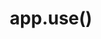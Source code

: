 ---
id: "express_easy_017"
questionType: "MULTIPLE_CHOICE"
title: "app.use()"
description: "What does app.use() do in Express?"
difficulty: "EASY"
category: "Express"
options:
  - "Defines a route"
  - "Registers middleware"
  - "Starts the server"
  - "Sends a response"
correctAnswer: 1
---